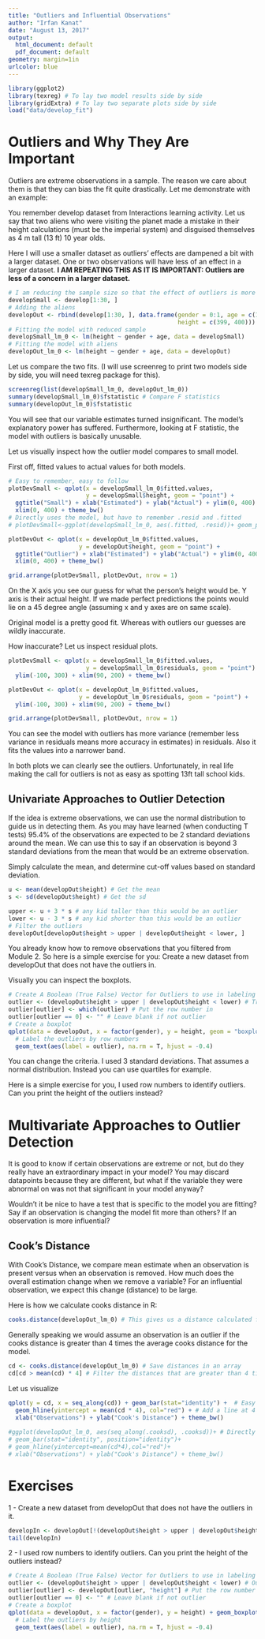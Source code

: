 ```yaml
---
title: "Outliers and Influential Observations"
author: "Irfan Kanat"
date: "August 13, 2017"
output:
  html_document: default
  pdf_document: default
geometry: margin=1in
urlcolor: blue
---
```


```r
library(ggplot2)
library(texreg) # To lay two model results side by side
library(gridExtra) # To lay two separate plots side by side
load("data/develop_fit")
```

# Outliers and Why They Are Important

Outliers are extreme observations in a sample. The reason we care about them is that they can bias the fit quite drastically. Let me demonstrate with an example:

You remember develop dataset from Interactions learning activity. Let us say that two aliens who were visiting the planet made a mistake in their height calculations (must be the imperial system) and disguised themselves as 4 m tall (13 ft) 10 year olds.

Here I will use a smaller dataset as outliers' effects are dampened a bit with a larger dataset. One or two observations will have less of an effect in a larger dataset. **I AM REPEATING THIS AS IT IS IMPORTANT: Outliers are less of a concern in a larger dataset.**

```r
# I am reducing the sample size so that the effect of outliers is more pronounced.
developSmall <- develop[1:30, ]
# Adding the aliens
developOut <- rbind(develop[1:30, ], data.frame(gender = 0:1, age = c(10:10),
                                                height = c(399, 400)))
# Fitting the model with reduced sample
developSmall_lm_0 <- lm(height ~ gender + age, data = developSmall)
# Fitting the model with aliens
developOut_lm_0 <- lm(height ~ gender + age, data = developOut)
```

Let us compare the two fits. (I will use screenreg to print two models side by side, you will need texreg package for this).

```r
screenreg(list(developSmall_lm_0, developOut_lm_0))
summary(developSmall_lm_0)$fstatistic # Compare F statistics
summary(developOut_lm_0)$fstatistic
```

You will see that our variable estimates turned insignificant. The model's explanatory power has suffered. Furthermore, looking at F statistic, the model with outliers is basically unusable. 

Let us visually inspect how the outlier model compares to small model.

First off, fitted values to actual values for both models.

```r
# Easy to remember, easy to follow
plotDevSmall <- qplot(x = developSmall_lm_0$fitted.values,
                      y = developSmall$height, geom = "point") +
  ggtitle("Small") + xlab("Estimated") + ylab("Actual") + ylim(0, 400) +
  xlim(0, 400) + theme_bw()
# Directly uses the model, but have to remember .resid and .fitted
# plotDevSmall<-ggplot(developSmall_lm_0, aes(.fitted, .resid))+ geom_point()

plotDevOut <- qplot(x = developOut_lm_0$fitted.values,
                    y = developOut$height, geom = "point") +
  ggtitle("Outlier") + xlab("Estimated") + ylab("Actual") + ylim(0, 400) +
  xlim(0, 400) + theme_bw()

grid.arrange(plotDevSmall, plotDevOut, nrow = 1)
```

On the X axis you see our guess for what the person's height would be. Y axis is their actual height. If we made perfect predictions the points would lie on a 45 degree angle (assuming x and y axes are on same scale).

Original model is a pretty good fit. Whereas with outliers our guesses are wildly inaccurate.

How inaccurate? Let us inspect residual plots.

```r
plotDevSmall <- qplot(x = developSmall_lm_0$fitted.values,
                      y = developSmall_lm_0$residuals, geom = "point") +
  ylim(-100, 300) + xlim(90, 200) + theme_bw()

plotDevOut <- qplot(x = developOut_lm_0$fitted.values,
                    y = developOut_lm_0$residuals, geom = "point") +
  ylim(-100, 300) + xlim(90, 200) + theme_bw()

grid.arrange(plotDevSmall, plotDevOut, nrow = 1)
```
You can see the model with outliers has more variance (remember less variance in residuals means more accuracy in estimates) in residuals. Also it fits the values into a narrower band.

In both plots we can clearly see the outliers. Unfortunately, in real life making the call for outliers is not as easy as spotting 13ft tall school kids.

## Univariate Approaches to Outlier Detection

If the idea is extreme observations, we can use the normal distribution to guide us in detecting them. As you may have learned (when conducting T tests) 95.4% of the observations are expected to be 2 standard deviations around the mean. We can use this to say if an observation is beyond 3 standard deviations from the mean that would be an extreme observation.

Simply calculate the mean, and determine cut-off values based on standard deviation. 

```r
u <- mean(developOut$height) # Get the mean
s <- sd(developOut$height) # Get the sd

upper <- u + 3 * s # any kid taller than this would be an outlier
lower <- u - 3 * s # any kid shorter than this would be an outlier
# Filter the outliers
developOut[developOut$height > upper | developOut$height < lower, ]
```

You already know how to remove observations that you filtered from Module 2. So here is a simple exercise for you: Create a new dataset from developOut that does not have the outliers in.

Visually you can inspect the boxplots.

```r
# Create A Boolean (True False) Vector for Outliers to use in labeling
outlier <- (developOut$height > upper | developOut$height < lower) # True/False
outlier[outlier] <- which(outlier) # Put the row number in
outlier[outlier == 0] <- "" # Leave blank if not outlier
# Create a boxplot
qplot(data = developOut, x = factor(gender), y = height, geom = "boxplot") +
  # Label the outliers by row numbers
  geom_text(aes(label = outlier), na.rm = T, hjust = -0.4)
```

You can change the criteria. I used 3 standard deviations. That assumes a normal distribution. Instead you can use quartiles for example.

Here is a simple exercise for you, I used row numbers to identify outliers. Can you print the height of the outliers instead?

# Multivariate Approaches to Outlier Detection

It is good to know if certain observations are extreme or not, but do they really have an extraordinary impact in your model? You may discard datapoints because they are different, but what if the variable they were abnormal on was not that significant in your model anyway?

Wouldn't it be nice to have a test that is specific to the model you are fitting? Say if an observation is changing the model fit more than others? If an observation is more influential?

## Cook's Distance

With Cook's Distance, we compare mean estimate when an observation is present versus when an observation is removed. How much does the overall estimation change when we remove a variable? For an influential observation, we expect this change (distance) to be large.

Here is how we calculate cooks distance in R:

```r
cooks.distance(developOut_lm_0) # This gives us a distance calculated for each observation.
```
Generally speaking we would assume an observation is an outlier if the cooks distance is greater than 4 times the average cooks distance for the model.

```r
cd <- cooks.distance(developOut_lm_0) # Save distances in an array
cd[cd > mean(cd) * 4] # Filter the distances that are greater than 4 times the mean distance.
```

Let us visualize

```r
qplot(y = cd, x = seq_along(cd)) + geom_bar(stat="identity") +  # Easy to remember
  geom_hline(yintercept = mean(cd * 4), col="red") + # Add a line at 4 times the mean of cook's distance
  xlab("Observations") + ylab("Cook's Distance") + theme_bw()
  
#ggplot(developOut_lm_0, aes(seq_along(.cooksd), .cooksd))+ # Directly uses fitted model
# geom_bar(stat="identity", position="identity")+ 
# geom_hline(yintercept=mean(cd*4),col="red")+
# xlab("Observations") + ylab("Cook's Distance") + theme_bw()
```

# Exercises

1 - Create a new dataset from developOut that does not have the outliers in it.

```r
developIn <- developOut[!(developOut$height > upper | developOut$height < lower), ]
tail(developIn)
```

2 - I used row numbers to identify outliers. Can you print the height of the outliers instead? 

```r
# Create A Boolean (True False) Vector for Outliers to use in labeling
outlier <- (developOut$height > upper | developOut$height < lower) # Outlier?
outlier[outlier] <- developOut[outlier, "height"] # Put the row number in
outlier[outlier == 0] <- "" # Leave blank if not outlier
# Create a boxplot
qplot(data = developOut, x = factor(gender), y = height) + geom_boxplot() +
  # Label the outliers by height
  geom_text(aes(label = outlier), na.rm = T, hjust = -0.4)
```